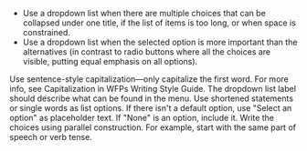 - Use a dropdown list when there are multiple choices that can be collapsed under one title, if the list of items is too long, or when space is constrained.
- Use a dropdown list when the selected option is more important than the alternatives (in contrast to radio buttons where all the choices are visible, putting equal emphasis on all options).

Use sentence-style capitalization—only capitalize the first word. For more info, see Capitalization in WFPs Writing Style Guide.
The dropdown list label should describe what can be found in the menu.
Use shortened statements or single words as list options.
If there isn't a default option, use "Select an option" as placeholder text.
If "None" is an option, include it.
Write the choices using parallel construction. For example, start with the same part of speech or verb tense.

